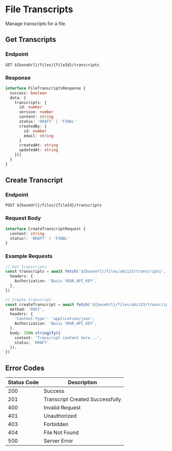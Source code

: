 # File Transcripts

Manage transcripts for a file.

## Get Transcripts

### Endpoint

```http
GET ${baseUrl}/files/{fileId}/transcripts
```

### Response

```typescript
interface FileTranscriptsResponse {
  success: boolean
  data: {
    transcripts: {
      id: number
      version: number
      content: string
      status: 'DRAFT' | 'FINAL'
      createdBy: {
        id: number
        email: string
      }
      createdAt: string
      updatedAt: string
    }[]
  }
}
```

## Create Transcript

### Endpoint

```http
POST ${baseUrl}/files/{fileId}/transcripts
```

### Request Body

```typescript
interface CreateTranscriptRequest {
  content: string
  status?: 'DRAFT' | 'FINAL'
}
```

### Example Requests

```typescript
// Get transcripts
const transcripts = await fetch('${baseUrl}/files/abc123/transcripts', {
  headers: {
    Authorization: 'Basic YOUR_API_KEY',
  },
})

// Create transcript
const createTranscript = await fetch('${baseUrl}/files/abc123/transcripts', {
  method: 'POST',
  headers: {
    'Content-Type': 'application/json',
    Authorization: 'Basic YOUR_API_KEY',
  },
  body: JSON.stringify({
    content: 'Transcript content here...',
    status: 'DRAFT',
  }),
})
```

## Error Codes

| Status Code | Description                     |
| ----------- | ------------------------------- |
| 200         | Success                         |
| 201         | Transcript Created Successfully |
| 400         | Invalid Request                 |
| 401         | Unauthorized                    |
| 403         | Forbidden                       |
| 404         | File Not Found                  |
| 500         | Server Error                    |

